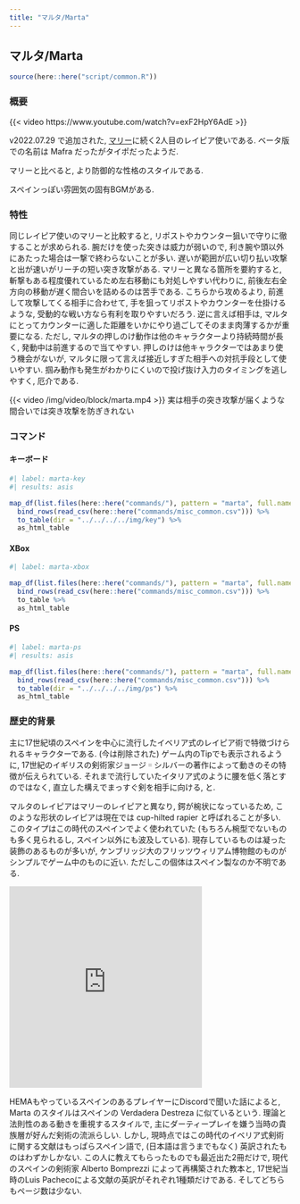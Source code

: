 ```yaml
---
title: "マルタ/Marta"
---
```


## マルタ/Marta {#sec-Marta}

```r
source(here::here("script/common.R"))
```

### 概要 {-}

{{< video https://www.youtube.com/watch?v=exF2HpY6AdE >}}

v2022.07.29 で追加された, [マリー](Marie.qmd#sec-Marie)に続く2人目のレイピア使いである. ベータ版での名前は Mafra だったがタイポだったようだ.

マリーと比べると, より防御的な性格のスタイルである.

スペインっぽい雰囲気の固有BGMがある.

### 特性 {-}

同じレイピア使いのマリーと比較すると, リポストやカウンター狙いで守りに徹することが求められる. 腕だけを使った突きは威力が弱いので, 利き腕や頭以外にあたった場合は一撃で終わらないことが多い. 遅いが範囲が広い切り払い攻撃と出が速いがリーチの短い突き攻撃がある. マリーと異なる箇所を要約すると, 斬撃もある程度優れているため左右移動にも対処しやすい代わりに, 前後左右全方向の移動が遅く間合いを詰めるのは苦手である. こちらから攻めるより, 前進して攻撃してくる相手に合わせて, 手を狙ってリポストやカウンターを仕掛けるような, 受動的な戦い方なら有利を取りやすいだろう. 逆に言えば相手は, マルタにとってカウンターに適した距離をいかにやり過ごしてそのまま肉薄するかが重要になる. ただし, マルタの押しのけ動作は他のキャラクターより持続時間が長く, 発動中は前進するので当てやすい. 押しのけは他キャラクターではあまり使う機会がないが, マルタに限って言えば接近しすぎた相手への対抗手段として使いやすい. 
掴み動作も発生がわかりにくいので投げ抜け入力のタイミングを逃しやすく, 厄介である.

{{< video /img/video/block/marta.mp4 >}}
実は相手の突き攻撃が届くような間合いでは突き攻撃を防ぎきれない

### コマンド {-}

:::{.panel-tabset}

#### キーボード

```r
#| label: marta-key
#| results: asis

map_df(list.files(here::here("commands/"), pattern = "marta", full.names = T), read_csv) %>%
  bind_rows(read_csv(here::here("commands/misc_common.csv"))) %>%
  to_table(dir = "../../../../img/key") %>%
  as_html_table
```

#### XBox

```r
#| label: marta-xbox

map_df(list.files(here::here("commands/"), pattern = "marta", full.names = T), read_csv) %>%
  bind_rows(read_csv(here::here("commands/misc_common.csv"))) %>%
  to_table %>%
  as_html_table
```

#### PS

```r
#| label: marta-ps
#| results: asis

map_df(list.files(here::here("commands/"), pattern = "marta", full.names = T), read_csv) %>%
  bind_rows(read_csv(here::here("commands/misc_common.csv"))) %>%
  to_table(dir = "../../../../img/ps") %>%
  as_html_table
```

:::

### 歴史的背景 {-}

主に17世紀頃のスペインを中心に流行したイベリア式のレイピア術で特徴づけられるキャラクターである. (今は削除された) ゲーム内のTipでも表示されるように, 17世紀のイギリスの剣術家ジョージ゠シルバーの著作によって動きのその特徴が伝えられている. それまで流行していたイタリア式のように腰を低く落とすのではなく, 直立した構えでまっすぐ剣を相手に向ける, と.

マルタのレイピアはマリーのレイピアと異なり, 鍔が椀状になっているため, このような形状のレイピアは現在では cup-hilted rapier と呼ばれることが多い. このタイプはこの時代のスペインでよく使われていた (もちろん椀型でないものも多く見られるし, スペイン以外にも波及している). 現存しているものは凝った装飾のあるものが多いが, ケンブリッジ大のフリッツウィリアム博物館のものがシンプルでゲーム中のものに近い. ただしこの個体はスペイン製なのか不明である.

<iframe src="https://assets.pinterest.com/ext/embed.html?id=1144125480309449291" height="361" width="345" frameborder="0" scrolling="no" ></iframe>

HEMAもやっているスペインのあるプレイヤーにDiscordで聞いた話によると, Marta のスタイルはスペインの Verdadera Destreza に似ているという. 理論と法則性のある動きを重視するスタイルで, 主にダーティープレイを嫌う当時の貴族層が好んだ剣術の流派らしい. しかし, 現時点ではこの時代のイベリア式剣術に関する文献はもっぱらスペイン語で, (日本語は言うまでもなく) 英訳されたものはわずかしかない. この人に教えてもらったものでも最近出た2冊だけで, 現代のスペインの剣術家 Alberto Bomprezzi によって再構築された教本と, 17世紀当時のLuis Pachecoによる文献の英訳がそれぞれ1種類だけである. そしてどちらもページ数は少ない.
